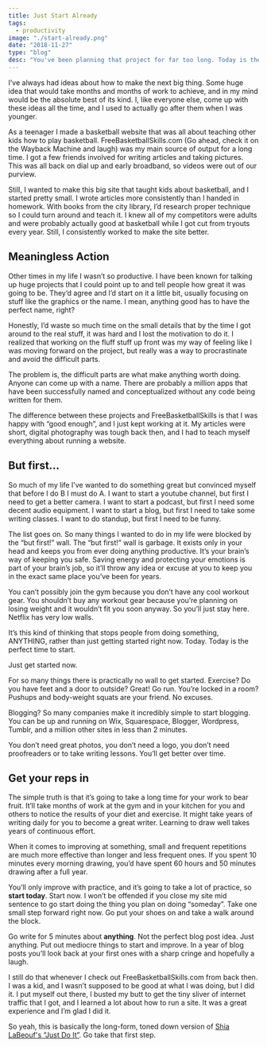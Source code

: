 ```yaml
---
title: Just Start Already
tags:
  - productivity
image: "./start-already.png"
date: "2018-11-27"
type: "blog"
desc: "You've been planning that project for far too long. Today is the day you need to start! Learn why stepping forward is always the right thing to do."
---
```


I’ve always had ideas about how to make the next big thing. Some huge idea that would take months and months of work to achieve, and in my mind would be the absolute best of its kind. I, like everyone else, come up with these ideas all the time, and I used to actually go after them when I was younger.

As a teenager I made a basketball website that was all about teaching other kids how to play basketball. FreeBasketballSkills.com (Go ahead, check it on the Wayback Machine and laugh) was my main source of output for a long time. I got a few friends involved for writing articles and taking pictures. This was all back on dial up and early broadband, so videos were out of our purview.

Still, I wanted to make this big site that taught kids about basketball, and I started pretty small. I wrote articles more consistently than I handed in homework. With books from the city library, I’d research proper technique so I could turn around and teach it. I knew all of my competitors were adults and were probably actually good at basketball while I got cut from tryouts every year. Still, I consistently worked to make the site better.

## Meaningless Action

Other times in my life I wasn’t so productive. I have been known for talking up huge projects that I could point up to and tell people how great it was going to be. They’d agree and I’d start on it a little bit, usually focusing on stuff like the graphics or the name. I mean, anything good has to have the perfect name, right?

Honestly, I’d waste so much time on the small details that by the time I got around to the real stuff, it was hard and I lost the motivation to do it. I realized that working on the fluff stuff up front was my way of feeling like I was moving forward on the project, but really was a way to procrastinate and avoid the difficult parts.

The problem is, the difficult parts are what make anything worth doing. Anyone can come up with a name. There are probably a million apps that have been successfully named and conceptualized without any code being written for them.

The difference between these projects and FreeBasketballSkills is that I was happy with “good enough”, and I just kept working at it. My articles were short, digital photography was tough back then, and I had to teach myself everything about running a website.

## But first…

So much of my life I’ve wanted to do something great but convinced myself that before I do B I must do A. I want to start a youtube channel, but first I need to get a better camera. I want to start a podcast, but first I need some decent audio equipment. I want to start a blog, but first I need to take some writing classes. I want to do standup, but first I need to be funny.

The list goes on. So many things I wanted to do in my life were blocked by the “but first!” wall. The “but first!” wall is garbage. It exists only in your head and keeps you from ever doing anything productive. It’s your brain’s way of keeping you safe. Saving energy and protecting your emotions is part of your brain’s job, so it’ll throw any idea or excuse at you to keep you in the exact same place you’ve been for years.

You can’t possibly join the gym because you don’t have any cool workout gear. You shouldn’t buy any workout gear because you’re planning on losing weight and it wouldn’t fit you soon anyway. So you’ll just stay here. Netflix has very low walls.

It’s this kind of thinking that stops people from doing something, ANYTHING, rather than just getting started right now. Today. Today is the perfect time to start.

Just get started now.

For so many things there is practically no wall to get started. Exercise? Do you have feet and a door to outside? Great! Go run. You’re locked in a room? Pushups and body-weight squats are your friend. No excuses.

Blogging? So many companies make it incredibly simple to start blogging. You can be up and running on Wix, Squarespace, Blogger, Wordpress, Tumblr, and a million other sites in less than 2 minutes.

You don’t need great photos, you don’t need a logo, you don’t need proofreaders or to take writing lessons. You’ll get better over time.

## Get your reps in

The simple truth is that it’s going to take a long time for your work to bear fruit. It’ll take months of work at the gym and in your kitchen for you and others to notice the results of your diet and exercise. It might take years of writing daily for you to become a great writer. Learning to draw well takes years of continuous effort.

When it comes to improving at something, small and frequent repetitions are much more effective than longer and less frequent ones. If you spent 10 minutes every morning drawing, you’d have spent 60 hours and 50 minutes drawing after a full year.

You’ll only improve with practice, and it’s going to take a lot of practice, so **start today**. Start now. I won’t be offended if you close my site mid sentence to go start doing the thing you plan on doing “someday”. Take one small step forward right now. Go put your shoes on and take a walk around the block.

Go write for 5 minutes about **anything**. Not the perfect blog post idea. Just anything. Put out mediocre things to start and improve. In a year of blog posts you’ll look back at your first ones with a sharp cringe and hopefully a laugh.

I still do that whenever I check out FreeBasketballSkills.com from back then. I was a kid, and I wasn’t supposed to be good at what I was doing, but I did it. I put myself out there, I busted my butt to get the tiny sliver of internet traffic that I got, and I learned a lot about how to run a site. It was a great experience and I’m glad I did it.

So yeah, this is basically the long-form, toned down version of [Shia LaBeouf's “Just Do It”](https://www.youtube.com/watch?v=ZXsQAXx_ao0). Go take that first step.
